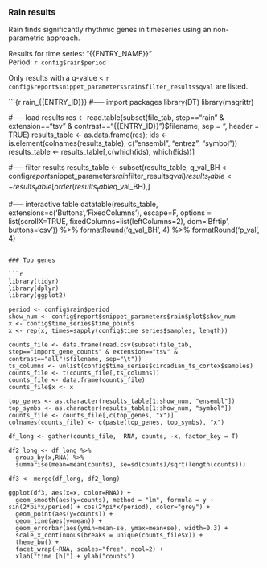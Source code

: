 ### Rain results

Rain finds significantly rhythmic genes in timeseries using an non-parametric approach.

Results for time series: "{{ENTRY_NAME}}"\
Period: ``r config$rain$period``

Only results with a q-value < ``r config$report$snippet_parameters$rain$filter_results$qval`` are listed.

```{r rain_{{ENTRY_ID}}}
#----- import packages
library(DT)
library(magrittr)

#----- load results
res <- read.table(subset(file_tab, step=="rain" & extension=="tsv" & contrast=="{{ENTRY_ID}}")$filename,
                  sep = "\t", header = TRUE)
results_table <- as.data.frame(res); ids <- is.element(colnames(results_table), c("ensembl", "entrez", "symbol"))
results_table <- results_table[,c(which(ids), which(!ids))]

#----- filter results
results_table <- subset(results_table, q_val_BH < config$report$snippet_parameters$rain$filter_results$qval)
results_table <- results_table[order(results_table$q_val_BH),]

#----- interactive table
datatable(results_table, extensions=c('Buttons','FixedColumns'), escape=F,
          options = list(scrollX=TRUE, fixedColumns=list(leftColumns=2), dom='Bfrtip', buttons='csv')) %>%
  formatRound('q_val_BH', 4) %>%
  formatRound('p_val', 4)
```

### Top genes

```r
library(tidyr)
library(dplyr)
library(ggplot2)

period <- config$rain$period
show_num <- config$report$snippet_parameters$rain$plot$show_num
x <- config$time_series$time_points
x <- rep(x, times=sapply(config$time_series$samples, length))

counts_file <- data.frame(read.csv(subset(file_tab, step=="import_gene_counts" & extension=="tsv" & contrast=="all")$filename, sep="\t"))
ts_columns <- unlist(config$time_series$circadian_ts_cortex$samples)
counts_file <- t(counts_file[,ts_columns])
counts_file <- data.frame(counts_file)
counts_file$x <- x

top_genes <- as.character(results_table[1:show_num, "ensembl"])
top_symbs <- as.character(results_table[1:show_num, "symbol"])
counts_file <- counts_file[,c(top_genes, "x")]
colnames(counts_file) <- c(paste(top_genes, top_symbs), "x")

df_long <- gather(counts_file,  RNA, counts, -x, factor_key = T)

df2_long <- df_long %>%
  group_by(x,RNA) %>%
  summarise(mean=mean(counts), se=sd(counts)/sqrt(length(counts)))

df3 <- merge(df_long, df2_long)

ggplot(df3, aes(x=x, color=RNA)) +
  geom_smooth(aes(y=counts), method = "lm", formula = y ~ sin(2*pi*x/period) + cos(2*pi*x/period), color="grey") +
  geom_point(aes(y=counts)) +
  geom_line(aes(y=mean)) +
  geom_errorbar(aes(ymin=mean-se, ymax=mean+se), width=0.3) +
  scale_x_continuous(breaks = unique(counts_file$x)) +
  theme_bw() +
  facet_wrap(~RNA, scales="free", ncol=2) +
  xlab("time [h]") + ylab("counts")

```
